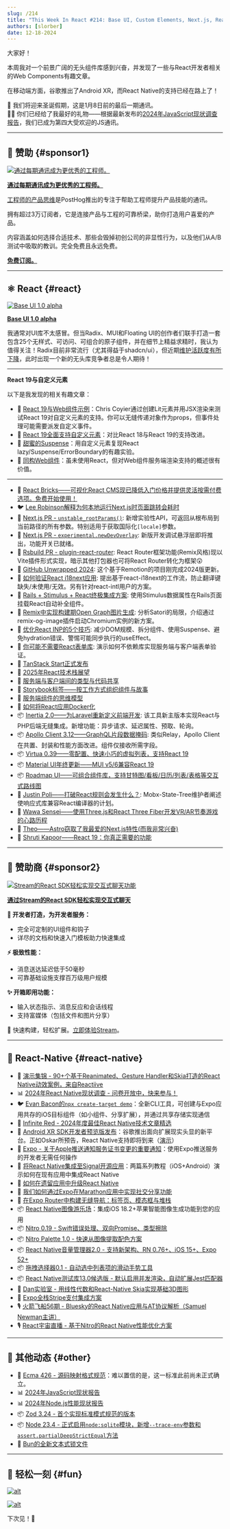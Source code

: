 ```yaml
---
slug: /214
title: "This Week In React #214: Base UI, Custom Elements, Next.js, React Router, TanStack, i18n, OG, Apollo, Android XR, iOS targets, Nitro, RNTL, Volume Manager, Drag Select, brownfield, Zod, Node, SourceMaps, Bun, State Of JS..."
authors: [slorber]
date: 12-18-2024
---
```


大家好！

本周我对一个前景广阔的无头组件库感到兴奋，并发现了一些与React开发者相关的Web Components有趣文章。

在移动端方面，谷歌推出了Android XR，而React Native的支持已经在路上了！

🎄 我们将迎来圣诞假期，这是1月8日前的最后一期通讯。\
🧑‍🎄 你们已经给了我最好的礼物——根据最新发布的[2024年JavaScript现状调查报告](https://2024.stateofjs.com/en-US/resources/)，我们已成为第四大受欢迎的JS通讯。

<!-- truncate -->


<Support />

---

## 💸 赞助 {#sponsor1}

[![通过每期通讯成为更优秀的工程师。](/emails/issues/183/posthog.jpg)](https://dub.link/twir-dec18)

**[通过每期通讯成为更优秀的工程师。](https://dub.link/twir-dec18)**

[工程师的产品思维](https://dub.link/twir-dec18)是PostHog推出的专注于帮助工程师提升产品技能的通讯。

拥有超过3万订阅者，它是连接产品与工程的可靠桥梁，助你打造用户喜爱的产品。

内容涵盖如何选择合适技术、那些会毁掉初创公司的非显性行为，以及他们从A/B测试中吸取的教训。完全免费且永远免费。

[**免费订阅。**](https://dub.link/twir-dec18)

---

## ⚛️ React {#react}

[![Base UI 1.0 alpha](/emails/issues/214/base-ui.jpg)](https://base-ui.com/)

[**Base UI 1.0 alpha**](https://base-ui.com/)

我通常对UI库不太感冒。但当Radix、MUI和Floating UI的创作者们联手打造一套包含25个无样式、可访问、可组合的原子组件，并在细节上精益求精时，我认为值得关注！Radix目前非常流行（尤其得益于shadcn/ui），但近期[维护活跃度有所下降](https://github.com/radix-ui/primitives/graphs/contributors)，此时出现一个新的无头库竞争者总是令人期待！

---

**React 19与自定义元素**

以下是我发现的相关有趣文章：

- 📜 [React 19与Web组件示例](https://frontendmasters.com/blog/react-19-and-web-component-examples/)：Chris Coyier通过创建Lit元素并用JSX渲染来测试React 19对自定义元素的支持。你可以无缝传递对象作为props，但事件处理可能需要派发自定义事件。
- 📜 [React 19全面支持自定义元素](https://aleks-elkin.github.io/posts/2024-12-06-react-19/)：对比React 18与React 19的支持改进。
- 📜 [甜蜜的Suspense](https://plainvanillaweb.com/blog/articles/2024-09-09-sweet-suspense/)：用自定义元素复现React lazy/Suspense/ErrorBoundary的有趣实验。
- 📜 [同构Web组件](https://jakelazaroff.com/words/isomorphic-web-components/)：虽未使用React，但对Web组件服务端渲染支持的概述很有价值。

---

- 💸 [React Bricks——可视化React CMS现已降低入门价格并提供灵活按需付费选项。免费开始使用！](https://www.reactbricks.com/?utm_source=twir&utm_campaign=ql24)
- 🐦 [Lee Robinson解释为何本地运行Next.js时页面跳转会耗时](https://x.com/leeerob/status/1869095675201192335)
- 👀 [Next.js PR - `unstable_rootParams()`](https://github.com/vercel/next.js/pull/72837): 新增实验性API，可返回从根布局到当前路径的所有参数。特别适用于获取国际化`[locale]`参数。
- 👀 [Next.js PR - `experimental.newDevOverlay`](https://github.com/vercel/next.js/pull/73977): 新版开发调试悬浮层即将推出，功能开关已就绪。
- 👀 [Rsbuild PR - plugin-react-router](https://github.com/web-infra-dev/rsbuild/pull/4186): React Router框架功能(Remix风格)现以Vite插件形式实现，暗示其他打包器也可将React Router转化为框架😲
- 🎄 [GitHub Unwrapped 2024](https://githubunwrapped.com/): 这个基于Remotion的项目刚完成2024版更新。
- 📜 [如何验证React i18next应用](https://lingual.dev/blog/how-to-validate-your-react-i18next-application/): 提出基于react-i18next的工作流，防止翻译键缺失/未使用/无效。另有针对react-intl用户的方案。
- 📜 [Rails + Stimulus + React终极集成方案](https://blog.codeminer42.com/rails-stimulus-react/): 使用Stimulus数据属性在Rails页面挂载React自动补全组件。
- 📜 [Remix中实现构建期Open Graph图片生成](https://kettanaito.com/blog/build-time-og-images-in-remix): 分析Satori的局限，介绍通过remix-og-image插件启动Chromium实例的新方案。
- 📜 [优化React INP的5个技巧](https://calendar.perfplanet.com/2024/5-tips-to-effectively-optimize-inp-in-react/): 减少DOM规模、拆分组件、使用Suspense、避免hydration错误、警惕可能同步执行的useEffect。
- 📜 [你可能不需要React表单库](https://www.robinwieruch.de/react-form-validation/): 演示如何不依赖库实现服务端与客户端表单验证。
- 📜 [TanStack Start正式发布](https://frontendmasters.com/blog/introducing-tanstack-start/)
- 📜 [2025年React技术栈展望](https://www.robinwieruch.de/react-tech-stack/)
- 📜 [服务端与客户端间的类型与代码共享](https://echobind.com/post/sharing-types-and-code-between-the-server-and-client)
- 📜 [Storybook标签——按工作方式组织组件与故事](https://storybook.js.org/blog/storybook-tags/)
- 📜 [服务端组件的思维模型](https://saewitz.com/the-mental-model-of-server-components)
- 📜 [如何将React应用Docker化](https://www.docker.com/blog/how-to-dockerize-react-app/)
- 📦 [Inertia 2.0——为Laravel重新定义前端开发](https://blog.laravel.com/announcing-inertia-20-redefining-frontend-development-for-laravel): 该工具新主版本实现React与PHP后端无缝集成。新增功能：异步请求、延迟属性、预取、轮询。
- 📦 [Apollo Client 3.12——GraphQL片段数据掩码](https://www.apollographql.com/blog/more-resilient-code-with-data-masking-in-apollo-client-3-12): 类似Relay，Apollo Client在共置、封装和性能方面改进。组件仅接收所需字段。
- 📦 [Virtua 0.39——零配置、快速小巧的虚拟列表，支持React 19](https://github.com/inokawa/virtua)
- 📦 [Material UI年终更新——MUI v5/6兼容React 19](https://mui.com/blog/material-ui-2024-updates/)
- 📦 [Roadmap UI——可组合组件库，支持甘特图/看板/日历/列表/表格等交互式路线图](https://www.roadmap-ui.com/)
- 🎥 [Justin Poli——打破React规则会发生什么？](https://www.youtube.com/watch?v=NsFD-1HkJNU): Mobx-State-Tree维护者阐述使响应式库兼容React编译器的计划。
- 🎥 [Wawa Sensei——使用Three.js和React Three Fiber开发VR/AR节奏游戏的心路历程](https://www.youtube.com/watch?v=jBh4ftHqC5U)
- 🎥 [Theo——Astro窃取了我最爱的Next.js特性(而我非常兴奋)](https://www.youtube.com/watch?v=3xqa0SsRbdM)
- 🎥 [Shruti Kapoor——React 19：你真正需要的功能](https://www.youtube.com/watch?v=Hek-Ux9jha8)

<SubscribeFormEmbed placement="middle" />

---

## 💸 赞助商 {#sponsor2}

[![Stream的React SDK轻松实现交互式聊天功能](/emails/issues/214/stream.jpg)](https://getstream.io/chat/react-chat/tutorial/?utm_source=newsletter&utm_medium=referral&utm_content=&utm_campaign=thisweekinreact)

**[通过Stream的React SDK轻松实现交互式聊天](https://getstream.io/chat/react-chat/tutorial/?utm_source=newsletter&utm_medium=referral&utm_content=&utm_campaign=thisweekinreact)**

**🔧 开发者打造，为开发者服务：**

- 完全可定制的UI组件和钩子
- 详尽的文档和快速入门模板助力快速集成

**⚡ 极致性能：**

- 消息送达延迟低于50毫秒
- 可靠基础设施支撑百万级用户规模

**✨ 开箱即用功能：**

- 输入状态指示、消息反应和会话线程
- 支持富媒体（包括文件和图片分享）

🚀 快速构建，轻松扩展。[立即体验Stream](https://getstream.io/try-for-free/?utm_source=newsletter&utm_medium=referral&utm_content=&utm_campaign=thisweekinreact)。

---

## 📱 React-Native {#react-native}

- 💸 [演示集锦 - 90+个基于Reanimated、Gesture Handler和Skia打造的React Native动效案例，来自Reactiive](https://reactiive.io/demos?utm_source=thisweekinreact)
- 📊 [2024年React Native现状调查 - 问卷开放中，快来参与！](https://survey.stateofreactnative.com/)
- 🐦 [Evan Bacon的`npx create-target demo`](https://x.com/Baconbrix/status/1868672438898455023)：全新CLI工具，可创建与Expo应用共存的iOS目标组件（如小组件、分享扩展），并通过共享存储实现通信
- 🧵 [Infinite Red - 2024年度最佳React Native技术文章精选](https://x.com/infinite_red/status/1869104889777020951)
- 📣 [Android XR SDK开发者预览版发布](https://developers.googleblog.com/en/introducing-android-xr-sdk-developer-preview/)：谷歌推出面向扩展现实头显的新平台。正如Oskar所预告，React Native支持即将到来（[演示](https://x.com/o_kwasniewski/status/1868645896239690009)）
- 📣 [Expo - 关于Apple推送通知服务证书变更的重要通知](https://expo.dev/blog/upcoming-apple-push-notification-service-certificate-change)：使用Expo推送服务的开发者无需任何操作
- 📜 [将React Native集成至Signal开源应用](https://blog.swmansion.com/add-react-native-to-the-signal-open-source-app-part-2-android-803c1b726582)：两篇系列教程（iOS+Android）演示如何在现有应用中集成React Native
- 📜 [如何在遗留应用中升级React Native](https://www.callstack.com/blog/how-to-upgrade-react-native-in-a-brownfield-application)
- 📜 [我们如何通过Expo在Marathon应用中实现社交分享功能](https://expo.dev/blog/how-we-promote-social-sharing-on-marathon-with-expo)
- 📜 [在Expo Router中构建无缝导航：标签页、模态框与堆栈](https://medium.com/@coby09/building-seamless-navigation-in-expo-router-tabs-modals-and-stacks-2df1a5522321)
- 📦 [React Native图像游乐场](https://github.com/Ucekay/react-native-image-playground)：集成iOS 18.2+苹果智能图像生成功能到您的应用
- 📦 [Nitro 0.19 - Swift错误处理、双向Promise、类型擦除](https://github.com/mrousavy/nitro/releases/tag/v0.19.0)
- 📦 [Nitro Palette 1.0 - 快速从图像提取配色方案](https://github.com/Ucekay/nitro-palette/releases/tag/v1.0.0)
- 📦 [React Native音量管理器2.0 - 支持新架构、RN 0.76+、iOS 15+、Expo 52+](https://github.com/hirbod/react-native-volume-manager/releases/tag/v2.0.1)
- 📦 [拖拽选择器0.1 - 自动选中列表项的滑动手势工具](https://github.com/osamaqarem/drag-select)
- 📦 [React Native测试库13.0候选版 - 默认启用并发渲染，自动扩展Jest匹配器](https://github.com/callstack/react-native-testing-library/releases/tag/v13.0.0-rc.0)
- 🎥 [Dan实验室 - 用线性代数和React-Native Skia实现基础3D图形](https://www.youtube.com/watch?v=uZBGcbKFhXE)
- 🎥 [Expo全栈Stripe支付集成方案](https://www.youtube.com/watch?v=J0tyxUV_omY)
- 🎙️ [火箭飞船56期 - Bluesky的React Native应用与AT协议解析（Samuel Newman主讲）](https://share.transistor.fm/s/2134db4c)
- 🎙️ [React宇宙直播 - 基于Nitro的React Native性能优化方案](https://www.youtube.com/watch?v=u4PBBLujv7I)

---

## 🔀 其他动态 {#other}

- 📣 [Ecma 426 - 源码映射格式规范](https://ecma-international.org/publications-and-standards/standards/ecma-426/)：难以置信的是，这一标准此前尚未正式确立。
- 📊 [2024年JavaScript现状报告](https://2024.stateofjs.com/en-US)
- 📊 [2024年Node.js性能现状报告](https://nodesource.com/blog/State-of-Nodejs-Performance-2024)
- 📦 [Zod 3.24 - 首个实现标准模式规范的版本](https://github.com/colinhacks/zod/releases/tag/v3.24.0)
- 📦 [Node 23.4 - 正式启用`node:sqlite`模块，新增`--trace-env`参数和`assert.partialDeepStrictEqual`方法](https://nodejs.org/en/blog/release/v23.4.0)
- 📜 [Bun的全新文本式锁文件](https://bun.sh/blog/bun-lock-text-lockfile)

---

## 🤭 轻松一刻 {#fun}

[![alt](/emails/issues/214/meme.jpg)](https://x.com/jordwalke/status/1868092255879540957)

[![alt](/emails/issues/214/meme2.jpg)](https://x.com/wesbos/status/1869032343526322378)

下次见！👋